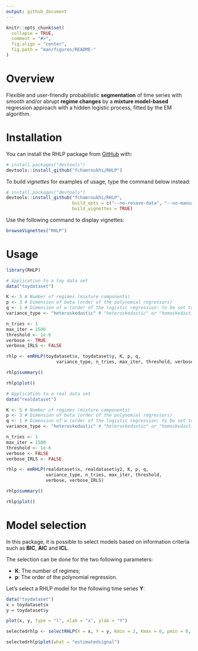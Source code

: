 ```yaml
---
output: github_document
---
```


<!-- README.md is generated from README.Rmd. Please edit that file -->

```r
knitr::opts_chunk$set(
  collapse = TRUE,
  comment = "#>",
  fig.align = "center",
  fig.path = "man/figures/README-"
)
```

<!-- badges: start -->
<!-- badges: end -->

# Overview

Flexible and user-friendly probabilistic **segmentation** of time series with 
smooth and/or abrupt **regime changes** by a **mixture model-based** regression
approach with a hidden logistic process, fitted by the EM algorithm.

# Installation

You can install the RHLP package from [GitHub](https://github.com/) with:

```r
# install.packages("devtools")
devtools::install_github("fchamroukhi/RHLP")
```

To build *vignettes* for examples of usage, type the command below instead:

```r
# install.packages("devtools")
devtools::install_github("fchamroukhi/RHLP", 
                         build_opts = c("--no-resave-data", "--no-manual"), 
                         build_vignettes = TRUE)
```

Use the following command to display vignettes:

```r
browseVignettes("RHLP")
```

# Usage

```r
library(RHLP)
```

```r
# Application to a toy data set
data("toydataset")

K <- 5 # Number of regimes (mixture components)
p <- 3 # Dimension of beta (order of the polynomial regressors)
q <- 1 # Dimension of w (order of the logistic regression: to be set to 1 for segmentation)
variance_type <- "heteroskedastic" # "heteroskedastic" or "homoskedastic" model

n_tries <- 1
max_iter = 1500
threshold <- 1e-6
verbose <- TRUE
verbose_IRLS <- FALSE

rhlp <- emRHLP(toydataset$x, toydataset$y, K, p, q, 
                   variance_type, n_tries, max_iter, threshold, verbose, verbose_IRLS)

rhlp$summary()

rhlp$plot()
```

```r
# Application to a real data set
data("realdataset")

K <- 5 # Number of regimes (mixture components)
p <- 3 # Dimension of beta (order of the polynomial regressors)
q <- 1 # Dimension of w (order of the logistic regression: to be set to 1 for segmentation)
variance_type <- "heteroskedastic" # "heteroskedastic" or "homoskedastic" model

n_tries <- 1
max_iter = 1500
threshold <- 1e-6
verbose <- FALSE
verbose_IRLS <- FALSE

rhlp <- emRHLP(realdataset$x, realdataset$y2, K, p, q, 
               variance_type, n_tries, max_iter, threshold, 
               verbose, verbose_IRLS)

rhlp$summary()

rhlp$plot()
```

# Model selection

In this package, it is possible to select models based on information criteria 
such as **BIC**, **AIC** and **ICL**.

The selection can be done for the two following parameters:

 * **K**: The number of regimes;
 * **p**: The order of the polynomial regression.

Let's select a RHLP model for the following time series **Y**:

```r
data("toydataset")
x = toydataset$x
y = toydataset$y

plot(x, y, type = "l", xlab = "x", ylab = "Y")
```

```r
selectedrhlp <- selectRHLP(X = x, Y = y, Kmin = 2, Kmax = 6, pmin = 0, pmax = 3)

selectedrhlp$plot(what = "estimatedsignal")
```
